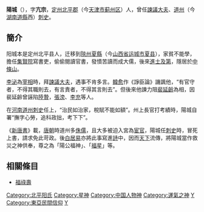 '''陽城'''（{{bd|736年||805年||}}），字'''亢宗'''，[[定州|定州]][[北平郡|北平郡]]（今[[天津市|天津市]][[蓟州区|蓟州区]]）人，曾任[[諫議大夫|諫議大夫]]、[[道州|道州]]（今[[湖南|湖南]][[道縣|道縣]]西）[[刺史|刺史]]。

==簡介==
阳城本是定州北平县人，迁移到[[陝州|陝州]][[夏縣|夏縣]]（今[[山西省|山西省]][[运城市|运城市]][[夏县|夏县]]），家貧不能學，擔任[[集賢院|集賢院]]寫書吏，偷偷閱讀官書，發憤苦讀而成大儒，後來[[進士|進士]][[及第|及第]]，隱居於[[中條山|中條山]]。

[[李泌|李泌]]為[[宰相|宰相]]時，拜[[諫議大夫|諫議大夫]]，遇事不肯多言。[[韓愈|韓愈]]作《諍臣論》譏諷他，“有官守者，不得其職則去，有言責者，不得其言則去”。但後來他諫力阻[[裴延齡|裴延齡]]為相，因裴延齡曾誣陷[[陸贄|陸贄]]，[[張滂_(唐朝)|張滂]]、[[李充|李充]]等人。

在[[河南|河南]][[道州|道州]][[刺史|刺史]]任上，“治民如治家，稅賦不能如額”。州上長官打考績時，陽城自署“撫字心勞，追科政拙，考下下”。

《[[新唐書|新唐書]]》載，[[唐朝|唐朝]]時道州多[[侏儒|侏儒]]，且大多被迫入宮為[[宦官|宦官]]，陽城任[[刺史|刺史]]時，冒死上書，請求免此苛政。後[[白居易|白居易]]亦將此事寫進[[詩|詩]]中，因而[[天下|天下]]流傳，將陽城當作救災之神供奉，尊之為「陽公福神」、「[[福星|福星]]」等。

== 相關條目 ==
*[[福祿壽|福祿壽]]

[[Category:北平阳氏|Category:北平阳氏]]
[[Category:星神|Category:星神]]
[[Category:中国人物神|Category:中国人物神]]
[[Category:運氣之神|Category:運氣之神]]
[[Category:道教神祇|Y]]
[[Category:東亞民間信仰|Category:東亞民間信仰]]
[[Category:唐朝政治人物|Y]]